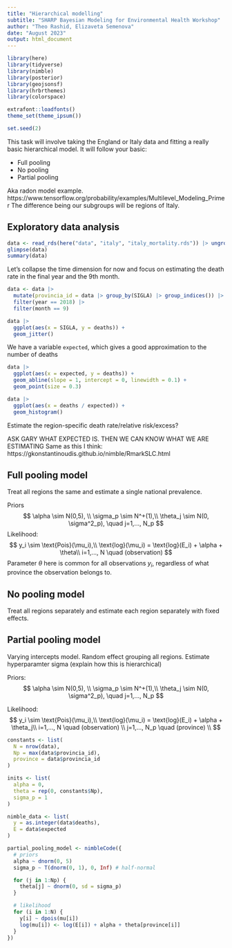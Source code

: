```yaml
---
title: "Hierarchical modelling"
subtitle: "SHARP Bayesian Modeling for Environmental Health Workshop"
author: "Theo Rashid, Elizaveta Semenova"
date: "August 2023"
output: html_document
---
```


```r
library(here)
library(tidyverse)
library(nimble)
library(posterior)
library(geojsonsf)
library(hrbrthemes)
library(colorspace)

extrafont::loadfonts()
theme_set(theme_ipsum())

set.seed(2)
```

This task will involve taking the England or Italy data and fitting a really basic hierarchical model.
It will follow your basic:

- Full pooling
- No pooling
- Partial pooling

Aka radon model example. https://www.tensorflow.org/probability/examples/Multilevel_Modeling_Primer
The difference being our subgroups will be regions of Italy.

## Exploratory data analysis

```r
data <- read_rds(here("data", "italy", "italy_mortality.rds")) |> ungroup()
glimpse(data)
summary(data)
```

Let's collapse the time dimension for now and focus on estimating the death rate in the final year and the 9th month.

```r
data <- data |>
  mutate(provincia_id = data |> group_by(SIGLA) |> group_indices()) |>
  filter(year == 2018) |>
  filter(month == 9)
```

```r
data |>
  ggplot(aes(x = SIGLA, y = deaths)) +
  geom_jitter()
```

We have a variable `expected`, which gives a good approximation to the number of deaths
```r
data |>
  ggplot(aes(x = expected, y = deaths)) +
  geom_abline(slope = 1, intercept = 0, linewidth = 0.1) +
  geom_point(size = 0.3)
```

```r
data |>
  ggplot(aes(x = deaths / expected)) +
  geom_histogram()
```

Estimate the region-specific death rate/relative risk/excess?

ASK GARY WHAT EXPECTED IS. THEN WE CAN KNOW WHAT WE ARE ESTIMATING
Same as this I think: https://gkonstantinoudis.github.io/nimble/RmarkSLC.html
<!-- We also have a variable `expected` for the expected number of deaths. We can use this instead of modelling a mean. -->

## Full pooling model

Treat all regions the same and estimate a single national prevalence.

Priors
$$
\alpha \sim N(0,5), \\
\sigma_p \sim N^+(1),\\
\theta_j \sim N(0, \sigma^2_p), \quad j=1,..., N_p
$$
Likelihood:
$$
y_i \sim \text{Pois}(\mu_i),\\
\text{log}(\mu_i) = \text{log}(E_i) + \alpha + \theta\\
i=1,..., N \quad (observation)
$$
Parameter $\theta$ here is common for all observations $y_i$, regardless of what province the observation belongs to.

## No pooling model

Treat all regions separately and estimate each region separately with fixed effects.

## Partial pooling model

Varying intercepts model. Random effect grouping all regions.
Estimate hyperparamter sigma (explain how this is hierarchical)

Priors:
$$
\alpha \sim N(0,5), \\
\sigma_p \sim N^+(1),\\
\theta_j \sim N(0, \sigma^2_p), \quad j=1,..., N_p
$$

Likelihood:
$$
y_i \sim \text{Pois}(\mu_i),\\
\text{log}(\mu_i) = \text{log}(E_i) + \alpha + \theta_j\\
i=1,..., N \quad (observation) \\
j=1,..., N_p \quad (province) \\
$$


```r
constants <- list(
  N = nrow(data),
  Np = max(data$provincia_id),
  province = data$provincia_id
)

inits <- list(
  alpha = 0,
  theta = rep(0, constants$Np),
  sigma_p = 1
)

nimble_data <- list(
  y = as.integer(data$deaths),
  E = data$expected
)
```
```r
partial_pooling_model <- nimbleCode({
  # priors
  alpha ~ dnorm(0, 5)
  sigma_p ~ T(dnorm(0, 1), 0, Inf) # half-normal

  for (j in 1:Np) {
    theta[j] ~ dnorm(0, sd = sigma_p)
  }

  # likelihood
  for (i in 1:N) {
    y[i] ~ dpois(mu[i])
    log(mu[i]) <- log(E[i]) + alpha + theta[province[i]]
  }
})
```

<!--  ```{r} -->
<!--  partial_pooling_samples <- nimbleMCMC( -->
<!--    code = partial_pooling_model, -->
<!--    data = nimble_data, -->
<!--    constants = constants, -->
<!--    inits = inits, -->
<!--    monitors = c("alpha", "sigma_p", "theta"), -->
<!--    niter = 2000, -->
<!--    nburnin = 1000, -->
<!--    thin = 1, -->
<!--    nchains = 2, -->
<!--    setSeed = 1, -->
<!--    progressBar = TRUE, -->
<!--    WAIC = TRUE -->
<!-- ) -->
<!--  ``` -->

<!-- Follow the Bayesian workflow – look at MCMC outputs, r-hat using `posterior`, traceplots using `bayesplot` -->
<!-- ```{r} -->
<!-- partial_pooling_posterior <- c() -->
<!-- for (chain in partial_pooling_samples$samples) { -->
<!--   partial_pooling_posterior <- c(partial_pooling_posterior, list(as.list(as_tibble(chain)))) -->
<!-- } -->
<!-- partial_pooling_posterior <- as_draws_df(partial_pooling_posterior) -->
<!-- ``` -->

<!-- ```{r} -->
<!-- summarise_draws(partial_pooling_posterior, default_summary_measures()) -->
<!-- summarise_draws(partial_pooling_posterior, default_convergence_measures()) -->
<!-- ``` -->

<!-- ## A different prior on sigma for Bayesian workflow -->

<!-- Maybe try a different prior on sigma, something really weird/informative and wrong. -->
<!-- Run prior predictive simulation and show how it makes no sense -->
<!-- Fit the model and look at posterior -->